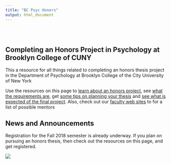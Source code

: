```yaml
---
title: "BC Psyc Honors"
output: html_document
---
```


<style type="text/css">
.title {
  display: none;
}

#getting-started img {
  margin-right: 10px;
}

</style>

<div class="row" style="padding-top: 30px;">
<div class="col-sm-6">

# Completing an Honors Project in Psychology at Brooklyn College of CUNY

This a resource for all things related to completing an honors thesis project in the Department of Psychology at Brooklyn College of the City University of New York

Use the resources on this page to [learn about an honors project](https://crumplab.github.io/honorsproject/forstudents.html), see [what the requirements are](https://crumplab.github.io/honorsproject/requirements.html), get [some tips on planning your thesis](https://crumplab.github.io/honorsproject/roadmap.html) and [see what is expected of the final project](https://crumplab.github.io/honorsproject/roadmap.html#structure_of_an_honors_project). Also, check out our [faculty web sites](http://www.brooklyn.cuny.edu/web/academics/schools/naturalsciences/undergraduate/psychology/faculty.php) to for a list of possible mentors

## News and Announcements

Registration for the Fall 2018 semester is already underway. If you plan on pursuing an honors thesis, then check out the resources on this page, and get registered.




</div>
<div class="col-sm-6">


![](images/BC.jpg)

</div>
